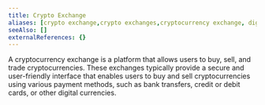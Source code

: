 ```yaml
---
title: Crypto Exchange
aliases: [crypto exchange,crypto exchanges,cryptocurrency exchange, digital currency exchange, coinbase, kraken, binance]
seeAlso: []
externalReferences: {}
---
```


A cryptocurrency exchange is a platform that allows users to buy, sell, and trade cryptocurrencies. These exchanges typically provide a secure and user-friendly interface that enables users to buy and sell cryptocurrencies using various payment methods, such as bank transfers, credit or debit cards, or other digital currencies.